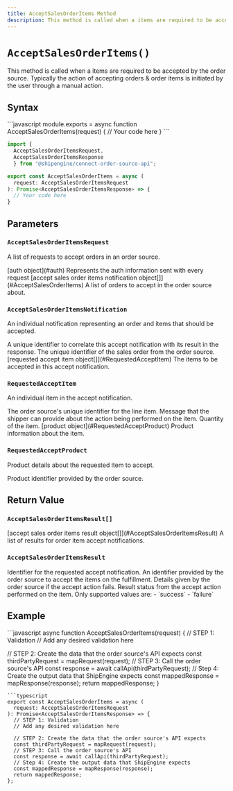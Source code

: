 ```yaml
---
title: AcceptSalesOrderItems Method
description: This method is called when a items are required to be accepted by the order source.
---
```



`AcceptSalesOrderItems()`
===========================
This method is called when a items are required to be accepted by the order source. 
Typically the action of accepting orders & order items is initiated by the user through a manual action.


Syntax
-----------------------------------------------
<CodeWrapper>
```javascript
module.exports = async function AcceptSalesOrderItems(request) {
  // Your code here
}
```

```typescript
import {
  AcceptSalesOrderItemsRequest,
  AcceptSalesOrderItemsResponse
  } from "@shipengine/connect-order-source-api";

export const AcceptSalesOrderItems = async (
  request: AcceptSalesOrderItemsRequest
): Promise<AcceptSalesOrderItemsResponse> => {
  // Your code here
}
```
</CodeWrapper>



Parameters
-----------------------------------------------

### `AcceptSalesOrderItemsRequest`
A list of requests to accept orders in an order source.

<Reference>

  <Field name="auth" nullable={false}>
    <Type>
      [auth object](#auth)
    </Type>
    <Description>
      Represents the auth information sent with every request
    </Description>
  </Field>

  <Field name="notifications" nullable={false}>
    <Type>
      [accept sales order items notification object[]](#AcceptSalesOrderItems)
    </Type>
    <Description>
      A list of orders to accept in the order source about.
    </Description>
  </Field>

</Reference>

### `AcceptSalesOrderItemsNotification`
An individual notification representing an order and items that should be accepted.

<Reference>

  <Field name="notification_id" type="string" nullable={false}>
    <Description>
      A unique identifier to correlate this accept notification with its result in the response.
    </Description>
  </Field>

  <Field name="order_id" type="string" nullable={false}>
    <Description>
      The unique identifier of the sales order from the order source.
    </Description>
  </Field>

  <Field name="items" nullable={false}>
    <Type>
      [requested accept item object[]](#RequestedAcceptItem)
    </Type>
    <Description>
      The items to be accepted in this accept notification.
    </Description>
  </Field>

</Reference>

### `RequestedAcceptItem`
An individual item in the accept notification.

<Reference>

  <Field name="line_item_id" type="string" nullable={false}>
    <Description>
      The order source's unique identifier for the line item.
    </Description>
  </Field>

  <Field name="message" type="string" nullable={true}>
    <Description>
      Message that the shipper can provide about the action being performed on the item.
    </Description>
  </Field>

  <Field name="quantity" type="number" nullable={false}>
    <Description>
       Quantity of the item.
    </Description>
  </Field>

  <Field name="product" nullable={true}>
    <Type>
      [product object](#RequestedAcceptProduct)
    </Type>
    <Description>
       Product information about the item.
    </Description>
  </Field>

</Reference>

### `RequestedAcceptProduct`
Product details about the requested item to accept.

<Reference>

  <Field name="product_id" type="string" nullable={true}>
    <Description>
      Product identifier provided by the order source.
    </Description>
  </Field>

</Reference>

Return Value
-----------------------------------------------
### `AcceptSalesOrderItemsResult[]`

<Reference>

  <Field name="results" required={true}>
    <Type>
      [accept sales order items result object[]](#AcceptSalesOrderItemsResult)
    </Type>
    <Description>
      A list of results for order item accept notifications.
    </Description>
  </Field>

</Reference>

### `AcceptSalesOrderItemsResult`

<Reference>

  <Field name="notification_id" type="string" required={true}>
    <Description>
      Identifier for the requested accept notification.
    </Description>
  </Field>

  <Field name="confimation_code" type="string" required={false}>
    <Description>
      An identifier provided by the order source to accept the items on the fulfillment.
    </Description>
  </Field>

  <Field name="failure_reason" type="string" required={false}>
    <Description>
      Details given by the order source if the accept action fails.
    </Description>
  </Field>

  <Field name="status" type="string" required={true}>
    <Description>
      Result status from the accept action performed on the item. Only supported values are: 
      - `success`
      - `failure`
    </Description>
  </Field>

</Reference>

Example
-----------------------------------------------
<CodeWrapper>
```javascript
async function AcceptSalesOrderItems(request) {
  // STEP 1: Validation
  // Add any desired validation here

  // STEP 2: Create the data that the order source's API expects
  const thirdPartyRequest = mapRequest(request);
  // STEP 3: Call the order source's API
  const response = await callApi(thirdPartyRequest);
  // Step 4: Create the output data that ShipEngine expects
  const mappedResponse = mapResponse(response);
  return mappedResponse;
}
```
```typescript
export const AcceptSalesOrderItems = async (
  request: AcceptSalesOrderItemsRequest
): Promise<AcceptSalesOrderItemsResponse> => {
  // STEP 1: Validation
  // Add any desired validation here

  // STEP 2: Create the data that the order source's API expects
  const thirdPartyRequest = mapRequest(request);
  // STEP 3: Call the order source's API
  const response = await callApi(thirdPartyRequest);
  // Step 4: Create the output data that ShipEngine expects
  const mappedResponse = mapResponse(response);
  return mappedResponse;
};
```
</CodeWrapper>
